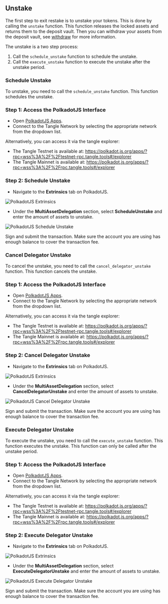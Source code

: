 ## Unstake

The first step to exit restake is to unstake your tokens. This is done by calling the `unstake` function. This function releases the locked assets and returns them to the deposit vault.
Then you can withdraw your assets from the deposit vault, see [withdraw](./withdraw.mdx) for more information.

The unstake is a two step process:

1. Call the `schedule_unstake` function to schedule the unstake.
2. Call the `execute_unstake` function to execute the unstake after the unstake period.

### Schedule Unstake

To unstake, you need to call the `schedule_unstake` function. This function schedules the unstake.

### Step 1: Access the PolkadotJS Interface

- Open [PolkadotJS Apps](https://polkadot.js.org/apps/).
- Connect to the Tangle Network by selecting the appropriate network from the dropdown list.

Alternatively, you can access it via the tangle explorer:

- The Tangle Testnet is available at: https://polkadot.js.org/apps/?rpc=wss%3A%2F%2Ftestnet-rpc.tangle.tools#/explorer
- The Tangle Mainnet is available at: https://polkadot.js.org/apps/?rpc=wss%3A%2F%2Frpc.tangle.tools#/explorer

### Step 2: Schedule Unstake

- Navigate to the **Extrinsics** tab on PolkadotJS.

![PolkadotJS Extrinsics](./images/extrinsic.png)

- Under the **MultiAssetDelegation** section, select **ScheduleUnstake** and enter the amount of assets to unstake.

![PolkadotJS Schedule Unstake](./images/scheduleunstake.png)

Sign and submit the transaction. Make sure the account you are using has enough balance to cover the transaction fee.


### Cancel Delegator Unstake

To cancel the unstake, you need to call the `cancel_delegator_unstake` function. This function cancels the unstake.

### Step 1: Access the PolkadotJS Interface

- Open [PolkadotJS Apps](https://polkadot.js.org/apps/).
- Connect to the Tangle Network by selecting the appropriate network from the dropdown list.

Alternatively, you can access it via the tangle explorer:

- The Tangle Testnet is available at: https://polkadot.js.org/apps/?rpc=wss%3A%2F%2Ftestnet-rpc.tangle.tools#/explorer
- The Tangle Mainnet is available at: https://polkadot.js.org/apps/?rpc=wss%3A%2F%2Frpc.tangle.tools#/explorer

### Step 2: Cancel Delegator Unstake

- Navigate to the **Extrinsics** tab on PolkadotJS.

![PolkadotJS Extrinsics](./images/extrinsic.png)

- Under the **MultiAssetDelegation** section, select **CancelDelegatorUnstake** and enter the amount of assets to unstake.

![PolkadotJS Cancel Delegator Unstake](./images/canceldelegatorunstake.png)

Sign and submit the transaction. Make sure the account you are using has enough balance to cover the transaction fee.

### Execute Delegator Unstake

To execute the unstake, you need to call the `execute_unstake` function. This function executes the unstake. This function can only be called after the unstake period.

### Step 1: Access the PolkadotJS Interface

- Open [PolkadotJS Apps](https://polkadot.js.org/apps/).
- Connect to the Tangle Network by selecting the appropriate network from the dropdown list.

Alternatively, you can access it via the tangle explorer:

- The Tangle Testnet is available at: https://polkadot.js.org/apps/?rpc=wss%3A%2F%2Ftestnet-rpc.tangle.tools#/explorer
- The Tangle Mainnet is available at: https://polkadot.js.org/apps/?rpc=wss%3A%2F%2Frpc.tangle.tools#/explorer

### Step 2: Execute Delegator Unstake

- Navigate to the **Extrinsics** tab on PolkadotJS.

![PolkadotJS Extrinsics](./images/extrinsic.png)

- Under the **MultiAssetDelegation** section, select **ExecuteDelegatorUnstake** and enter the amount of assets to unstake.

![PolkadotJS Execute Delegator Unstake](./images/executedelegatorUnstake.png)

Sign and submit the transaction. Make sure the account you are using has enough balance to cover the transaction fee.